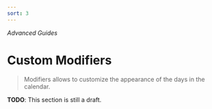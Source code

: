```yaml
---
sort: 3
---
```


_Advanced Guides_

# Custom Modifiers

> Modifiers allows to customize the appearance of the days in the calendar.

**TODO**: This section is still a draft.
